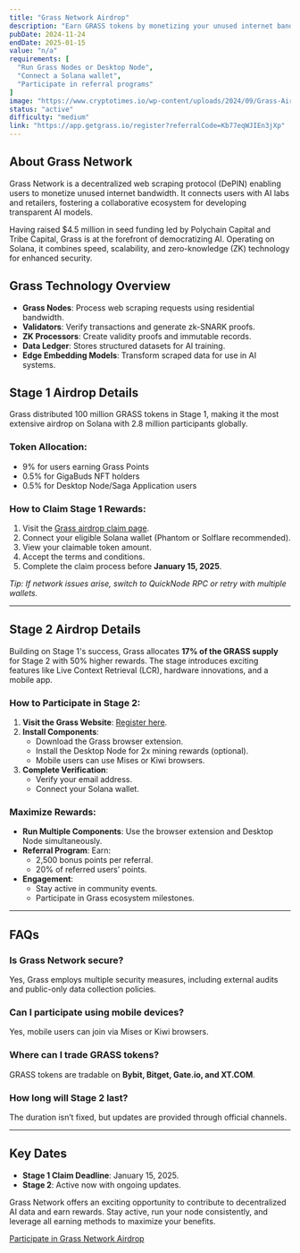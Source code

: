```yaml
---
title: "Grass Network Airdrop"
description: "Earn GRASS tokens by monetizing your unused internet bandwidth and participating in Stage 2 of the airdrop."
pubDate: 2024-11-24
endDate: 2025-01-15
value: "n/a"
requirements: [
  "Run Grass Nodes or Desktop Node",
  "Connect a Solana wallet",
  "Participate in referral programs"
]
image: "https://www.cryptotimes.io/wp-content/uploads/2024/09/Grass-Airdrop-is-Unveiled-Check-your-eligibility-for-GRASS-Token-860x484.jpg.webp"
status: "active"
difficulty: "medium"
link: "https://app.getgrass.io/register?referralCode=Kb77eqWJIEn3jXp"
---
```


## About Grass Network

Grass Network is a decentralized web scraping protocol (DePIN) enabling users to monetize unused internet bandwidth. It connects users with AI labs and retailers, fostering a collaborative ecosystem for developing transparent AI models.

Having raised $4.5 million in seed funding led by Polychain Capital and Tribe Capital, Grass is at the forefront of democratizing AI. Operating on Solana, it combines speed, scalability, and zero-knowledge (ZK) technology for enhanced security.

## Grass Technology Overview

- **Grass Nodes**: Process web scraping requests using residential bandwidth.
- **Validators**: Verify transactions and generate zk-SNARK proofs.
- **ZK Processors**: Create validity proofs and immutable records.
- **Data Ledger**: Stores structured datasets for AI training.
- **Edge Embedding Models**: Transform scraped data for use in AI systems.

## Stage 1 Airdrop Details

Grass distributed 100 million GRASS tokens in Stage 1, making it the most extensive airdrop on Solana with 2.8 million participants globally.

### Token Allocation:

- 9% for users earning Grass Points
- 0.5% for GigaBuds NFT holders
- 0.5% for Desktop Node/Saga Application users

### How to Claim Stage 1 Rewards:

1. Visit the [Grass airdrop claim page](https://app.getgrass.io/register?referralCode=Kb77eqWJIEn3jXp).
2. Connect your eligible Solana wallet (Phantom or Solflare recommended).
3. View your claimable token amount.
4. Accept the terms and conditions.
5. Complete the claim process before **January 15, 2025**.

*Tip: If network issues arise, switch to QuickNode RPC or retry with multiple wallets.*

---

## Stage 2 Airdrop Details

Building on Stage 1's success, Grass allocates **17% of the GRASS supply** for Stage 2 with 50% higher rewards. The stage introduces exciting features like Live Context Retrieval (LCR), hardware innovations, and a mobile app.

### How to Participate in Stage 2:

1. **Visit the Grass Website**: [Register here](https://app.getgrass.io/register?referralCode=Kb77eqWJIEn3jXp).
2. **Install Components**:
   - Download the Grass browser extension.
   - Install the Desktop Node for 2x mining rewards (optional).
   - Mobile users can use Mises or Kiwi browsers.
3. **Complete Verification**:
   - Verify your email address.
   - Connect your Solana wallet.

### Maximize Rewards:

- **Run Multiple Components**: Use the browser extension and Desktop Node simultaneously.
- **Referral Program**: Earn:
  - 2,500 bonus points per referral.
  - 20% of referred users’ points.
- **Engagement**:
  - Stay active in community events.
  - Participate in Grass ecosystem milestones.

---

## FAQs

### Is Grass Network secure?
Yes, Grass employs multiple security measures, including external audits and public-only data collection policies.

### Can I participate using mobile devices?
Yes, mobile users can join via Mises or Kiwi browsers.

### Where can I trade GRASS tokens?
GRASS tokens are tradable on **Bybit, Bitget, Gate.io, and XT.COM**.

### How long will Stage 2 last?
The duration isn’t fixed, but updates are provided through official channels.

---

## Key Dates

- **Stage 1 Claim Deadline**: January 15, 2025.
- **Stage 2**: Active now with ongoing updates.

Grass Network offers an exciting opportunity to contribute to decentralized AI data and earn rewards. Stay active, run your node consistently, and leverage all earning methods to maximize your benefits.

[Participate in Grass Network Airdrop](https://app.getgrass.io/register?referralCode=Kb77eqWJIEn3jXp)
